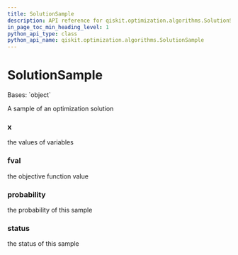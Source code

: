 ```yaml
---
title: SolutionSample
description: API reference for qiskit.optimization.algorithms.SolutionSample
in_page_toc_min_heading_level: 1
python_api_type: class
python_api_name: qiskit.optimization.algorithms.SolutionSample
---
```


# SolutionSample

<Class id="qiskit.optimization.algorithms.SolutionSample" github="https://github.com/qiskit-community/qiskit-aqua/tree/stable/0.9/qiskit/optimization/algorithms/optimization_algorithm.py" signature="SolutionSample(x, fval, probability, status)">
  Bases: `object`

  A sample of an optimization solution

  ### x

  <Attribute id="qiskit.optimization.algorithms.SolutionSample.x" name="x">
    the values of variables
  </Attribute>

  ### fval

  <Attribute id="qiskit.optimization.algorithms.SolutionSample.fval" name="fval">
    the objective function value
  </Attribute>

  ### probability

  <Attribute id="qiskit.optimization.algorithms.SolutionSample.probability" name="probability">
    the probability of this sample
  </Attribute>

  ### status

  <Attribute id="qiskit.optimization.algorithms.SolutionSample.status" name="status">
    the status of this sample
  </Attribute>
</Class>


